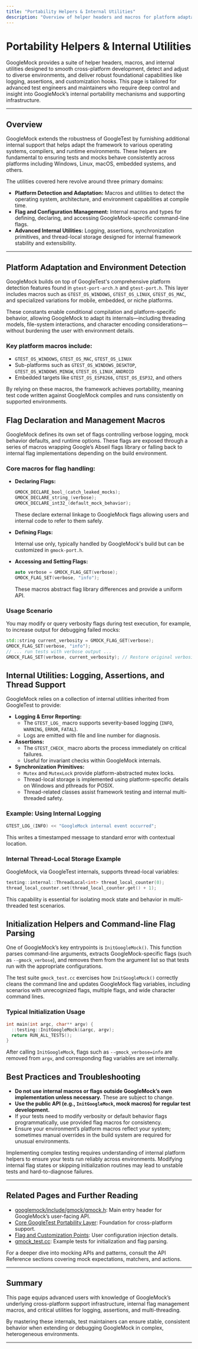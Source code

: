 ```yaml
---
title: "Portability Helpers & Internal Utilities"
description: "Overview of helper headers and macros for platform adaptation, environment detection, and portability, alongside advanced internal utilities for logging, assertion, and customization—intended for advanced test engineers and maintainers."
---
```


# Portability Helpers & Internal Utilities

GoogleMock provides a suite of helper headers, macros, and internal utilities designed to smooth cross-platform development, detect and adjust to diverse environments, and deliver robust foundational capabilities like logging, assertions, and customization hooks. This page is tailored for advanced test engineers and maintainers who require deep control and insight into GoogleMock’s internal portability mechanisms and supporting infrastructure.

---

## Overview

GoogleMock extends the robustness of GoogleTest by furnishing additional internal support that helps adapt the framework to various operating systems, compilers, and runtime environments. These helpers are fundamental to ensuring tests and mocks behave consistently across platforms including Windows, Linux, macOS, embedded systems, and others.

The utilities covered here revolve around three primary domains:

- **Platform Detection and Adaptation:** Macros and utilities to detect the operating system, architecture, and environment capabilities at compile time.
- **Flag and Configuration Management:** Internal macros and types for defining, declaring, and accessing GoogleMock-specific command-line flags.
- **Advanced Internal Utilities:** Logging, assertions, synchronization primitives, and thread-local storage designed for internal framework stability and extensibility.

---

## Platform Adaptation and Environment Detection

GoogleMock builds on top of GoogleTest's comprehensive platform detection features found in `gtest-port-arch.h` and `gtest-port.h`. This layer includes macros such as `GTEST_OS_WINDOWS`, `GTEST_OS_LINUX`, `GTEST_OS_MAC`, and specialized variations for mobile, embedded, or niche platforms.

These constants enable conditional compilation and platform-specific behavior, allowing GoogleMock to adapt its internals—including threading models, file-system interactions, and character encoding considerations—without burdening the user with environment details.

### Key platform macros include:

- `GTEST_OS_WINDOWS`, `GTEST_OS_MAC`, `GTEST_OS_LINUX`
- Sub-platforms such as `GTEST_OS_WINDOWS_DESKTOP`, `GTEST_OS_WINDOWS_MINGW`, `GTEST_OS_LINUX_ANDROID`
- Embedded targets like `GTEST_OS_ESP8266`, `GTEST_OS_ESP32`, and others

By relying on these macros, the framework achieves portability, meaning test code written against GoogleMock compiles and runs consistently on supported environments.

## Flag Declaration and Management Macros

GoogleMock defines its own set of flags controlling verbose logging, mock behavior defaults, and runtime options. These flags are exposed through a series of macros wrapping Google’s Abseil flags library or falling back to internal flag implementations depending on the build environment.

### Core macros for flag handling:

- **Declaring Flags:**

  ```cpp
  GMOCK_DECLARE_bool_(catch_leaked_mocks);
  GMOCK_DECLARE_string_(verbose);
  GMOCK_DECLARE_int32_(default_mock_behavior);
  ```

  These declare external linkage to GoogleMock flags allowing users and internal code to refer to them safely.

- **Defining Flags:**

  Internal use only, typically handled by GoogleMock's build but can be customized in `gmock-port.h`.

- **Accessing and Setting Flags:**

  ```cpp
  auto verbose = GMOCK_FLAG_GET(verbose);
  GMOCK_FLAG_SET(verbose, "info");
  ```

  These macros abstract flag library differences and provide a uniform API.

### Usage Scenario

You may modify or query verbosity flags during test execution, for example, to increase output for debugging failed mocks:

```cpp
std::string current_verbosity = GMOCK_FLAG_GET(verbose);
GMOCK_FLAG_SET(verbose, "info");
// ... run tests with verbose output ...
GMOCK_FLAG_SET(verbose, current_verbosity); // Restore original verbosity
```

## Internal Utilities: Logging, Assertions, and Thread Support

GoogleMock relies on a collection of internal utilities inherited from GoogleTest to provide:

- **Logging & Error Reporting:**
  - The `GTEST_LOG_` macro supports severity-based logging (`INFO`, `WARNING`, `ERROR`, `FATAL`).
  - Logs are emitted with file and line number for diagnosis.
- **Assertions:**
  - The `GTEST_CHECK_` macro aborts the process immediately on critical failures.
  - Useful for invariant checks within GoogleMock internals.
- **Synchronization Primitives:**
  - `Mutex` and `MutexLock` provide platform-abstracted mutex locks.
  - Thread-local storage is implemented using platform-specific details on Windows and pthreads for POSIX.
  - Thread-related classes assist framework testing and internal multi-threaded safety.

### Example: Using Internal Logging

```cpp
GTEST_LOG_(INFO) << "GoogleMock internal event occurred";
```

This writes a timestamped message to standard error with contextual location.

### Internal Thread-Local Storage Example

GoogleMock, via GoogleTest internals, supports thread-local variables:

```cpp
testing::internal::ThreadLocal<int> thread_local_counter(0);
thread_local_counter.set(thread_local_counter.get() + 1);
```

This capability is essential for isolating mock state and behavior in multi-threaded test scenarios.

## Initialization Helpers and Command-line Flag Parsing

One of GoogleMock’s key entrypoints is `InitGoogleMock()`. This function parses command-line arguments, extracts GoogleMock-specific flags (such as `--gmock_verbose`), and removes them from the argument list so that tests run with the appropriate configurations.

The test suite `gmock_test.cc` exercises how `InitGoogleMock()` correctly cleans the command line and updates GoogleMock flag variables, including scenarios with unrecognized flags, multiple flags, and wide character command lines.

### Typical Initialization Usage

```cpp
int main(int argc, char** argv) {
  ::testing::InitGoogleMock(&argc, argv);
  return RUN_ALL_TESTS();
}
```

After calling `InitGoogleMock`, flags such as `--gmock_verbose=info` are removed from `argv`, and corresponding flag variables are set internally.

## Best Practices and Troubleshooting

- **Do not use internal macros or flags outside GoogleMock’s own implementation unless necessary.** These are subject to change.
- **Use the public API (e.g., `InitGoogleMock`, mock macros) for regular test development.**
- If your tests need to modify verbosity or default behavior flags programmatically, use provided flag macros for consistency.
- Ensure your environment’s platform macros reflect your system; sometimes manual overrides in the build system are required for unusual environments.

<Tip>
Implementing complex testing requires understanding of internal platform helpers to ensure your tests run reliably across environments.
</Tip>

<Warning>
Modifying internal flag states or skipping initialization routines may lead to unstable tests and hard-to-diagnose failures.
</Warning>

---

## Related Pages and Further Reading

- [googlemock/include/gmock/gmock.h](https://github.com/google/googletest/blob/main/googlemock/include/gmock/gmock.h): Main entry header for GoogleMock’s user-facing API.
- [Core GoogleTest Portability Layer](https://github.com/google/googletest/blob/main/googletest/include/gtest/internal/gtest-port.h): Foundation for cross-platform support.
- [Flag and Customization Points](https://github.com/google/googletest/blob/main/googlemock/include/gmock/internal/custom/README.md): User configuration injection details.
- [gmock_test.cc](https://github.com/google/googletest/blob/main/googlemock/test/gmock_test.cc): Example tests for initialization and flag parsing.

For a deeper dive into mocking APIs and patterns, consult the API Reference sections covering mock expectations, matchers, and actions.

---

## Summary

This page equips advanced users with knowledge of GoogleMock’s underlying cross-platform support infrastructure, internal flag management macros, and critical utilities for logging, assertions, and multi-threading.

By mastering these internals, test maintainers can ensure stable, consistent behavior when extending or debugging GoogleMock in complex, heterogeneous environments.

---